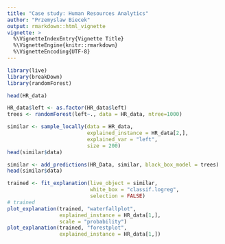 ```yaml
---
title: "Case study: Human Resources Analytics"
author: "Przemyslaw Biecek"
output: rmarkdown::html_vignette
vignette: >
  %\VignetteIndexEntry{Vignette Title}
  %\VignetteEngine{knitr::rmarkdown}
  %\VignetteEncoding{UTF-8}
---
```


```r
library(live)
library(breakDown)
library(randomForest)

head(HR_data)

HR_data$left <- as.factor(HR_data$left)
trees <- randomForest(left~., data = HR_data, ntree=1000)

similar <- sample_locally(data = HR_data,
                          explained_instance = HR_data[2,],
                          explained_var = "left", 
                          size = 200)
head(similar$data)

similar <- add_predictions(HR_Data, similar, black_box_model = trees)
head(similar$data)

trained <- fit_explanation(live_object = similar, 
                           white_box = "classif.logreg", 
                           selection = FALSE)
# trained
plot_explanation(trained, "waterfallplot", 
                 explained_instance = HR_data[1,],
                 scale = "probability")
plot_explanation(trained, "forestplot", 
                 explained_instance = HR_data[1,])
```
